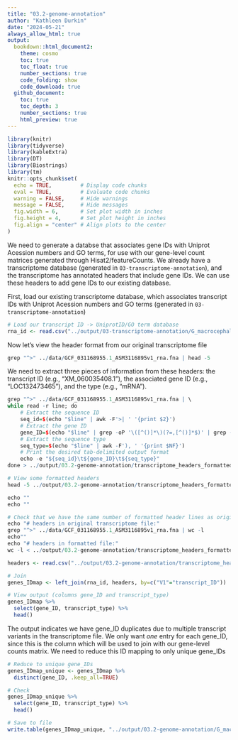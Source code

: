 ```yaml
---
title: "03.2-genome-annotation"
author: "Kathleen Durkin"
date: "2024-05-21" 
always_allow_html: true
output: 
  bookdown::html_document2:
    theme: cosmo
    toc: true
    toc_float: true
    number_sections: true
    code_folding: show
    code_download: true
  github_document:
    toc: true
    toc_depth: 3
    number_sections: true
    html_preview: true 
---
```


```r
library(knitr)
library(tidyverse)
library(kableExtra)
library(DT)
library(Biostrings)
library(tm)
knitr::opts_chunk$set(
  echo = TRUE,         # Display code chunks
  eval = TRUE,         # Evaluate code chunks
  warning = FALSE,     # Hide warnings
  message = FALSE,     # Hide messages
  fig.width = 6,       # Set plot width in inches
  fig.height = 4,      # Set plot height in inches
  fig.align = "center" # Align plots to the center
)
```

We need to generate a databse that associates gene IDs with Uniprot Acession numbers and GO terms, for use with our gene-level count matrices generated through Hisat2/featureCounts. We already have a transcriptome database (generated in `03-transcriptome-annotation`), and the transcriptome has annotated headers that include gene IDs. We can use these headers to add gene IDs to our existing database.

First, load our existing transcriptome database, which associates transcript IDs with Uniprot Acession numbers and GO terms (generated in `03-transcriptome-annotation`)
```r
# Load our transcript ID -> UniprotID/GO term database
rna_id <- read.csv("../output/03-transcriptome-annotation/G_macrocephalus_rna_IDmapping_2024_04_17.tab", sep="\t")
```

Now let's view the header format from our original transcriptome file
```r
grep "^>" ../data/GCF_031168955.1_ASM3116895v1_rna.fna | head -5
```

We need to extract three pieces of information from these headers: the transcript ID (e.g., "XM_060035408.1"), the associated gene ID (e.g., "LOC132473465"), and the type (e.g., "mRNA").
```r
grep "^>" ../data/GCF_031168955.1_ASM3116895v1_rna.fna | \
while read -r line; do
    # Extract the sequence ID
    seq_id=$(echo "$line" | awk -F'>| ' '{print $2}')
    # Extract the gene ID
    gene_ID=$(echo "$line" | grep -oP '\([^()]*\)(?=,[^()]*$)' | grep -oP '(?<=\().*(?=\))')
    # Extract the sequence type
    seq_type=$(echo "$line" | awk -F'), ' '{print $NF}')
    # Print the desired tab-delimited output format
    echo -e "${seq_id}\t${gene_ID}\t${seq_type}"
done > ../output/03.2-genome-annotation/transcriptome_headers_formatted.txt
```

```r
# View some formatted headers
head -5 ../output/03.2-genome-annotation/transcriptome_headers_formatted.txt

echo ""
echo ""

# Check that we have the same number of formatted header lines as original header lines
echo "# headers in original transcriptome file:"
grep "^>" ../data/GCF_031168955.1_ASM3116895v1_rna.fna | wc -l
echo""
echo "# headers in formatted file:"
wc -l < ../output/03.2-genome-annotation/transcriptome_headers_formatted.txt
```

```r
headers <- read.csv("../output/03.2-genome-annotation/transcriptome_headers_formatted.txt", sep="\t", header=FALSE, col.names=c("transcript_ID", "gene_ID", "transcript_type"))
```

```r
# Join
genes_IDmap <- left_join(rna_id, headers, by=c("V1"="transcript_ID"))

# View output (columns gene_ID and transcript_type)
genes_IDmap %>%
  select(gene_ID, transcript_type) %>%
  head()
```


The output indicates we have gene_ID duplicates due to multiple transcript variants in the transcriptome file. We only want *one* entry for each gene_ID, since this is the column which will be used to join with our gene-level counts matrix. We need to reduce this ID mapping to only unique gene_IDs
```r
# Reduce to unique gene_IDs 
genes_IDmap_unique <- genes_IDmap %>%
  distinct(gene_ID, .keep_all=TRUE)

# Check
genes_IDmap_unique %>%
  select(gene_ID, transcript_type) %>%
  head()

# Save to file
write.table(genes_IDmap_unique, "../output/03.2-genome-annotation/G_macrocephalus_genes_IDmapping_2024_05_22.tab", sep="\t")
```
